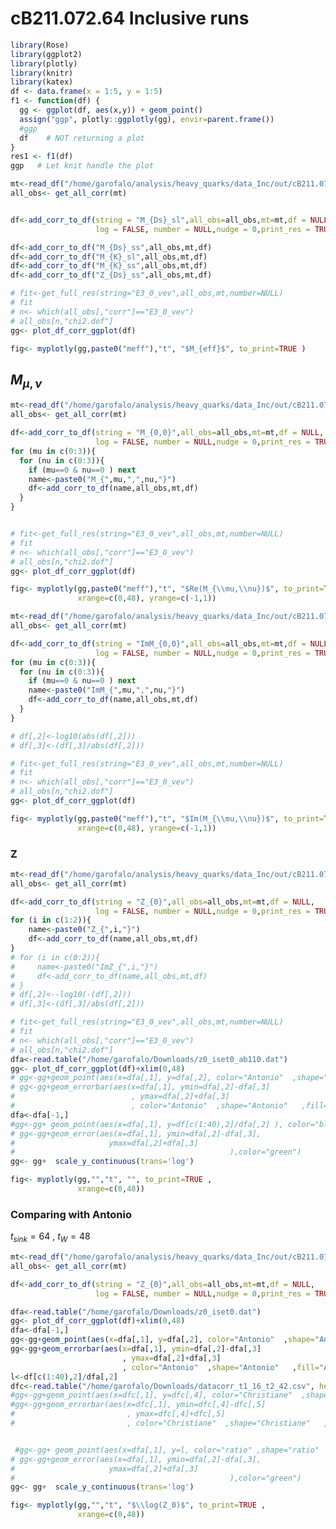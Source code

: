 # cB211.072.64 Inclusive runs


```r
library(Rose)
library(ggplot2)
library(plotly)
library(knitr)
library(katex)
df <- data.frame(x = 1:5, y = 1:5)    
f1 <- function(df) {
  gg <- ggplot(df, aes(x,y)) + geom_point()
  assign("ggp", plotly::ggplotly(gg), envir=parent.frame())
  #ggp
  df    # NOT returning a plot
}
res1 <- f1(df)
ggp   # Let knit handle the plot
```

```r

mt<-read_df("/home/garofalo/analysis/heavy_quarks/data_Inc/out/cB211.072.64_ins48_ins64_th0.dat_output")
all_obs<- get_all_corr(mt)


df<-add_corr_to_df(string = "M_{Ds}_sl",all_obs=all_obs,mt=mt,df = NULL,
                   log = FALSE, number = NULL,nudge = 0,print_res = TRUE)

df<-add_corr_to_df("M_{Ds}_ss",all_obs,mt,df)
df<-add_corr_to_df("M_{K}_sl",all_obs,mt,df)
df<-add_corr_to_df("M_{K}_ss",all_obs,mt,df)
df<-add_corr_to_df("Z_{Ds}_ss",all_obs,mt,df)

# fit<-get_full_res(string="E3_0_vev",all_obs,mt,number=NULL)
# fit
# n<- which(all_obs[,"corr"]=="E3_0_vev")
# all_obs[n,"chi2.dof"]
gg<- plot_df_corr_ggplot(df)

fig<- myplotly(gg,paste0("meff"),"t", "$M_{eff}$", to_print=TRUE )
```

## $M_{\mu,\nu}$

```r
mt<-read_df("/home/garofalo/analysis/heavy_quarks/data_Inc/out/cB211.072.64_ins48_ins64_th0.dat_output")
all_obs<- get_all_corr(mt)

df<-add_corr_to_df(string = "M_{0,0}",all_obs=all_obs,mt=mt,df = NULL,
                   log = FALSE, number = NULL,nudge = 0,print_res = TRUE)
for (mu in c(0:3)){
  for (nu in c(0:3)){
    if (mu==0 & nu==0 ) next
    name<-paste0("M_{",mu,",",nu,"}")
    df<-add_corr_to_df(name,all_obs,mt,df)
  }
}


# fit<-get_full_res(string="E3_0_vev",all_obs,mt,number=NULL)
# fit
# n<- which(all_obs[,"corr"]=="E3_0_vev")
# all_obs[n,"chi2.dof"]
gg<- plot_df_corr_ggplot(df)

fig<- myplotly(gg,paste0("meff"),"t", "$Re(M_{\\mu,\\nu})$", to_print=TRUE , 
               xrange=c(0,48), yrange=c(-1,1))
```



```r
mt<-read_df("/home/garofalo/analysis/heavy_quarks/data_Inc/out/cB211.072.64_ins48_ins64_th0.dat_output")
all_obs<- get_all_corr(mt)

df<-add_corr_to_df(string = "ImM_{0,0}",all_obs=all_obs,mt=mt,df = NULL,
                   log = FALSE, number = NULL,nudge = 0,print_res = TRUE)
for (mu in c(0:3)){
  for (nu in c(0:3)){
    if (mu==0 & nu==0 ) next
    name<-paste0("ImM_{",mu,",",nu,"}")
    df<-add_corr_to_df(name,all_obs,mt,df)
  }
}

# df[,2]<-log10(abs(df[,2]))
# df[,3]<-(df[,3]/abs(df[,2]))

# fit<-get_full_res(string="E3_0_vev",all_obs,mt,number=NULL)
# fit
# n<- which(all_obs[,"corr"]=="E3_0_vev")
# all_obs[n,"chi2.dof"]
gg<- plot_df_corr_ggplot(df)

fig<- myplotly(gg,paste0("meff"),"t", "$Im(M_{\\mu,\\nu})$", to_print=TRUE ,
               xrange=c(0,48), yrange=c(-1,1))
```


### Z


```r
mt<-read_df("/home/garofalo/analysis/heavy_quarks/data_Inc/out/cB211.072.64_ins40_ins56_th6.dat_output")
all_obs<- get_all_corr(mt)

df<-add_corr_to_df(string = "Z_{0}",all_obs=all_obs,mt=mt,df = NULL,
                   log = FALSE, number = NULL,nudge = 0,print_res = TRUE)
for (i in c(1:2)){
    name<-paste0("Z_{",i,"}")
    df<-add_corr_to_df(name,all_obs,mt,df)
}
# for (i in c(0:2)){
#     name<-paste0("ImZ_{",i,"}")
#     df<-add_corr_to_df(name,all_obs,mt,df)
# }
# df[,2]<--log10(-(df[,2]))
# df[,3]<-(df[,3]/abs(df[,2]))

# fit<-get_full_res(string="E3_0_vev",all_obs,mt,number=NULL)
# fit
# n<- which(all_obs[,"corr"]=="E3_0_vev")
# all_obs[n,"chi2.dof"]
dfa<-read.table("/home/garofalo/Downloads/z0_iset0_ab110.dat")
gg<- plot_df_corr_ggplot(df)+xlim(0,48)
# gg<-gg+geom_point(aes(x=dfa[,1], y=dfa[,2], color="Antonio"  ,shape="Antonio"   ,fill="Antonio"      ))
# gg<-gg+geom_errorbar(aes(x=dfa[,1], ymin=dfa[,2]-dfa[,3]
#                          , ymax=dfa[,2]+dfa[,3]
#                          , color="Antonio"  ,shape="Antonio"   ,fill="Antonio"      ))
dfa<-dfa[-1,]
#gg<-gg+ geom_point(aes(x=dfa[,1], y=df[c(1:40),2]/dfa[,2] ), color="blue")
# gg<-gg+geom_error(aes(x=dfa[,1], ymin=dfa[,2]-dfa[,3],
#                     ymax=dfa[,2]+dfa[,3]
#                                                ),color="green")
gg<- gg+  scale_y_continuous(trans='log')

fig<- myplotly(gg,"","t", "", to_print=TRUE , 
               xrange=c(0,48))
```

### Comparing with Antonio 

$t_{sink}=64$ , $t_W=48$

```r
mt<-read_df("/home/garofalo/analysis/heavy_quarks/data_Inc/out/cB211.072.64_ins48_ins64_th0.dat_output")
all_obs<- get_all_corr(mt)

df<-add_corr_to_df(string = "Z_{0}",all_obs=all_obs,mt=mt,df = NULL,
                   log = FALSE, number = NULL,nudge = 0,print_res = TRUE)

dfa<-read.table("/home/garofalo/Downloads/z0_iset0.dat")
gg<- plot_df_corr_ggplot(df)+xlim(0,48)
dfa<-dfa[-1,]
gg<-gg+geom_point(aes(x=dfa[,1], y=dfa[,2], color="Antonio"  ,shape="Antonio"   ,fill="Antonio"      ))
gg<-gg+geom_errorbar(aes(x=dfa[,1], ymin=dfa[,2]-dfa[,3]
                         , ymax=dfa[,2]+dfa[,3]
                         , color="Antonio"  ,shape="Antonio"   ,fill="Antonio"      ))
l<-df[c(1:40),2]/dfa[,2]
dfc<-read.table("/home/garofalo/Downloads/datacorr_t1_16_t2_42.csv", header = TRUE)
#gg<-gg+geom_point(aes(x=dfc[,1], y=dfc[,4], color="Christiane"  ,shape="Christiane"   ,fill="Christiane"      ))
#gg<-gg+geom_errorbar(aes(x=dfc[,1], ymin=dfc[,4]-dfc[,5]
#                         , ymax=dfc[,4]+dfc[,5]
#                         , color="Christiane"  ,shape="Christiane"   ,fill="Christiane"      ))


 #gg<-gg+ geom_point(aes(x=dfa[,1], y=l, color="ratio" ,shape="ratio"   ,fill="ratio") )
# gg<-gg+geom_error(aes(x=dfa[,1], ymin=dfa[,2]-dfa[,3],
#                     ymax=dfa[,2]+dfa[,3]
#                                                ),color="green")
gg<- gg+  scale_y_continuous(trans='log')

fig<- myplotly(gg,"","t", "$\\log(Z_0)$", to_print=TRUE , 
               xrange=c(0,48))
```
